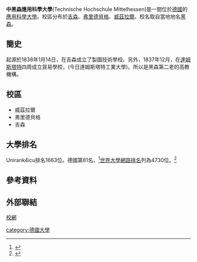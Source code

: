 '''中黑森應用科學大學'''(Technische Hochschule Mittelhessen)是一間位於[[德國|德國]]的[[應用科學大學|應用科學大學]]。校區分布於[[吉森|吉森]]、[[弗里德貝格|弗里德貝格]]、[[威茲拉爾|威茲拉爾]]。校名取自當地地名[[黑森|黑森]]{{tsl|en|Middle Hesse (Mittelhessen)|中黑森}}。

==簡史==
起源於1838年1月14日，在吉森成立了製圖技術學校。另外，1837年12月，在[[達姆斯塔特|達姆斯塔特]]四周成立貿易學校，(今日達姆斯塔特工業大學)。所以是黑森第二老的高教機構。

==校區==
*威茲拉爾
*弗里德貝格
*吉森

==大學排名==
Unirank4icu排名1663位。德國第81名。<ref>{{Cite web |url=https://www.4icu.org/reviews/1638.htm |title=4icu Technische Hochschule Mittelhessen |accessdate=2020-11-07 |archive-date=2018-05-06 |archive-url=https://web.archive.org/web/20180506202555/http://www.4icu.org/reviews/1638.htm |dead-url=no }}</ref>[[世界大學網路排名|世界大學網路排名]]列為4730位。<ref>{{Cite web |url=https://www.webometrics.info/en/europe/germany%20?sort=asc&order=Presence%20Rank%2A |title=ranking web of universities:german |accessdate=2020-11-07 |archive-date=2020-10-29 |archive-url=https://web.archive.org/web/20201029181021/http://www.webometrics.info/en/Europe/Germany%20?sort=asc&order=Presence%20Rank%2A |dead-url=no }}</ref>

==參考資料==
{{reflist}}

==外部聯結==
[http://www.thm.de 校網] {{Wayback|url=http://www.thm.de/ |date=20100103181604 }}

[[category:德國大學|category:德國大學]]